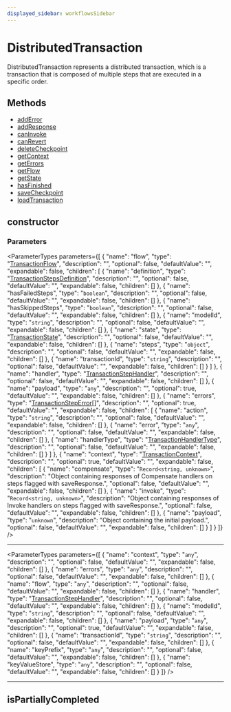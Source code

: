 ```yaml
---
displayed_sidebar: workflowsSidebar
---
```



# DistributedTransaction

DistributedTransaction represents a distributed transaction, which is a transaction that is composed of multiple steps that are executed in a specific order.

## Methods

- [addError](../DistributedTransaction/methods/DistributedTransaction.addError.mdx)
- [addResponse](../DistributedTransaction/methods/DistributedTransaction.addResponse.mdx)
- [canInvoke](../DistributedTransaction/methods/DistributedTransaction.canInvoke.mdx)
- [canRevert](../DistributedTransaction/methods/DistributedTransaction.canRevert.mdx)
- [deleteCheckpoint](../DistributedTransaction/methods/DistributedTransaction.deleteCheckpoint.mdx)
- [getContext](../DistributedTransaction/methods/DistributedTransaction.getContext.mdx)
- [getErrors](../DistributedTransaction/methods/DistributedTransaction.getErrors.mdx)
- [getFlow](../DistributedTransaction/methods/DistributedTransaction.getFlow.mdx)
- [getState](../DistributedTransaction/methods/DistributedTransaction.getState.mdx)
- [hasFinished](../DistributedTransaction/methods/DistributedTransaction.hasFinished.mdx)
- [saveCheckpoint](../DistributedTransaction/methods/DistributedTransaction.saveCheckpoint.mdx)
- [loadTransaction](../DistributedTransaction/methods/DistributedTransaction.loadTransaction.mdx)

## constructor

### Parameters

<ParameterTypes parameters={[
  {
    "name": "flow",
    "type": "[TransactionFlow](../types/TransactionFlow.mdx)",
    "description": "",
    "optional": false,
    "defaultValue": "",
    "expandable": false,
    "children": [
      {
        "name": "definition",
        "type": "[TransactionStepsDefinition](../types/TransactionStepsDefinition.mdx)",
        "description": "",
        "optional": false,
        "defaultValue": "",
        "expandable": false,
        "children": []
      },
      {
        "name": "hasFailedSteps",
        "type": "`boolean`",
        "description": "",
        "optional": false,
        "defaultValue": "",
        "expandable": false,
        "children": []
      },
      {
        "name": "hasSkippedSteps",
        "type": "`boolean`",
        "description": "",
        "optional": false,
        "defaultValue": "",
        "expandable": false,
        "children": []
      },
      {
        "name": "modelId",
        "type": "`string`",
        "description": "",
        "optional": false,
        "defaultValue": "",
        "expandable": false,
        "children": []
      },
      {
        "name": "state",
        "type": "[TransactionState](../enums/TransactionState.mdx)",
        "description": "",
        "optional": false,
        "defaultValue": "",
        "expandable": false,
        "children": []
      },
      {
        "name": "steps",
        "type": "`object`",
        "description": "",
        "optional": false,
        "defaultValue": "",
        "expandable": false,
        "children": []
      },
      {
        "name": "transactionId",
        "type": "`string`",
        "description": "",
        "optional": false,
        "defaultValue": "",
        "expandable": false,
        "children": []
      }
    ]
  },
  {
    "name": "handler",
    "type": "[TransactionStepHandler](../types/TransactionStepHandler.mdx)",
    "description": "",
    "optional": false,
    "defaultValue": "",
    "expandable": false,
    "children": []
  },
  {
    "name": "payload",
    "type": "`any`",
    "description": "",
    "optional": true,
    "defaultValue": "",
    "expandable": false,
    "children": []
  },
  {
    "name": "errors",
    "type": "[TransactionStepError](TransactionStepError.mdx)[]",
    "description": "",
    "optional": true,
    "defaultValue": "",
    "expandable": false,
    "children": [
      {
        "name": "action",
        "type": "`string`",
        "description": "",
        "optional": false,
        "defaultValue": "",
        "expandable": false,
        "children": []
      },
      {
        "name": "error",
        "type": "`any`",
        "description": "",
        "optional": false,
        "defaultValue": "",
        "expandable": false,
        "children": []
      },
      {
        "name": "handlerType",
        "type": "[TransactionHandlerType](../enums/TransactionHandlerType.mdx)",
        "description": "",
        "optional": false,
        "defaultValue": "",
        "expandable": false,
        "children": []
      }
    ]
  },
  {
    "name": "context",
    "type": "[TransactionContext](TransactionContext.mdx)",
    "description": "",
    "optional": true,
    "defaultValue": "",
    "expandable": false,
    "children": [
      {
        "name": "compensate",
        "type": "`Record<string, unknown>`",
        "description": "Object containing responses of Compensate handlers on steps flagged with saveResponse.",
        "optional": false,
        "defaultValue": "",
        "expandable": false,
        "children": []
      },
      {
        "name": "invoke",
        "type": "`Record<string, unknown>`",
        "description": "Object containing responses of Invoke handlers on steps flagged with saveResponse.",
        "optional": false,
        "defaultValue": "",
        "expandable": false,
        "children": []
      },
      {
        "name": "payload",
        "type": "`unknown`",
        "description": "Object containing the initial payload.",
        "optional": false,
        "defaultValue": "",
        "expandable": false,
        "children": []
      }
    ]
  }
]} />

___

<ParameterTypes parameters={[
  {
    "name": "context",
    "type": "`any`",
    "description": "",
    "optional": false,
    "defaultValue": "",
    "expandable": false,
    "children": []
  },
  {
    "name": "errors",
    "type": "`any`",
    "description": "",
    "optional": false,
    "defaultValue": "",
    "expandable": false,
    "children": []
  },
  {
    "name": "flow",
    "type": "`any`",
    "description": "",
    "optional": false,
    "defaultValue": "",
    "expandable": false,
    "children": []
  },
  {
    "name": "handler",
    "type": "[TransactionStepHandler](../types/TransactionStepHandler.mdx)",
    "description": "",
    "optional": false,
    "defaultValue": "",
    "expandable": false,
    "children": []
  },
  {
    "name": "modelId",
    "type": "`string`",
    "description": "",
    "optional": false,
    "defaultValue": "",
    "expandable": false,
    "children": []
  },
  {
    "name": "payload",
    "type": "`any`",
    "description": "",
    "optional": true,
    "defaultValue": "",
    "expandable": false,
    "children": []
  },
  {
    "name": "transactionId",
    "type": "`string`",
    "description": "",
    "optional": false,
    "defaultValue": "",
    "expandable": false,
    "children": []
  },
  {
    "name": "keyPrefix",
    "type": "`any`",
    "description": "",
    "optional": false,
    "defaultValue": "",
    "expandable": false,
    "children": []
  },
  {
    "name": "keyValueStore",
    "type": "`any`",
    "description": "",
    "optional": false,
    "defaultValue": "",
    "expandable": false,
    "children": []
  }
]} />

___

## isPartiallyCompleted
